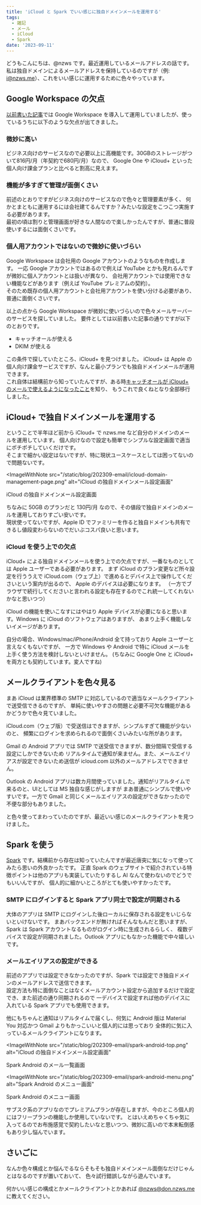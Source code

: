```yaml
---
title: 'iCloud と Spark でいい感じに独自ドメインメールを運用する'
tags:
  - 雑記
  - メール
  - iCloud
  - Spark
date: '2023-09-11'
---
```


どうもこんにちは、@nzws です。最近運用しているメールアドレスの話です。  
私は独自ドメインによるメールアドレスを保持しているのですが（例: i@nzws.me）、これをいい感じに運用するために色々やっています。

## Google Workspace の欠点

[以前書いた記事](/blog/202105-hello-google-workspace)では Google Workspace を導入して運用していましたが、使っているうちに以下のような欠点が出てきました。

### 微妙に高い

ビジネス向けのサービスなので必要以上に高機能です。30GBのストレージがついて816円/月（年契約で680円/月）なので、
Google One や iCloud+ といった個人向け課金プランと比べると割高に見えます。

### 機能が多すぎて管理が面倒くさい

前述のとおりですがビジネス向けのサービスなので色々と管理要素が多く、
何かとまともに運用するには会社建てるんですか？みたいな設定をこつこつ実施する必要があります。  
最初の頃は割りと管理画面が好きな人間なので楽しかったんですが、普通に普段使いするには面倒くさいです。

### 個人用アカウントではないので微妙に使いづらい

Google Workspace は会社用の Google アカウントのようなものを作成します。
一応 Google アカウントではあるので例えば YouTube とかも見れるんですが微妙に個人アカウントとは扱いが異なり、
会社用アカウントでは使用できない機能などがあります（例えば YouTube プレミアムの契約）。  
そのため既存の個人用アカウントと会社用アカウントを使い分ける必要があり、普通に面倒くさいです。

以上の点から Google Workspace が微妙に使いづらいので色々メールサーバーのサービスを探していました。
要件としては以前書いた記事の通りですが以下のとおりです。

- キャッチオールが使える
- DKIM が使える

この条件で探していたところ、iCloud+ を見つけました。
iCloud+ は Apple の個人向け課金サービスですが、なんと最小プランでも独自ドメインメールが運用できます。  
これ自体は結構前から知っていたんですが、ある時[キャッチオールが iCloud+ のメールで使えるようになったこと](https://www.reddit.com/r/apple/comments/xdtq1v/psa_catchall_address_now_available_with_icloud/)を知り、
もうこれで良くねとなり全部移行しました。

## iCloud+ で独自ドメインメールを運用する

ということで半年ほど前から iCloud+ で nzws.me など自分のドメインのメールを運用しています。
個人向けなので設定も簡単でシンプルな設定画面で適当にポチポチしていくだけです。  
そこまで細かい設定はないですが、特に現状ユースケースとしては困ってないので問題ないです。

<ImageWithNote
  src="/static/blog/202309-email/icloud-domain-management-page.png"
  alt="iCloud の独自ドメインメール設定画面"
>
  iCloud の独自ドメインメール設定画面
</ImageWithNote>

ちなみに 50GB のプランだと 130円/月 なので、その値段で独自ドメインのメールを運用しておりすごい安いです。  
現状使ってないですが、Apple ID でファミリーを作ると独自ドメインも共有できるし値段変わらないのでだいぶコスパ良いと思います。

### iCloud を使う上での欠点

iCloud+ による独自ドメインメールを使う上での欠点ですが、一番なものとしては Apple ユーザーである必要があります。
まず iCloud のプラン変更など所々設定を行ううえで iCloud.com（ウェブ上）で進めるとデバイス上で操作してくださいという案内が出るので、
Apple のデバイスは必要になります。
（一方でブラウザで続行してくださいと言われる設定も存在するのでこれ統一してくれないかなと思いつつ）

iCloud の機能を使いこなすにはやはり Apple デバイスが必要になると思います。Windows に iCloud のソフトウェアはありますが、
あまり上手く機能しないイメージがあります。

自分の場合、Windows/mac/iPhone/Android 全て持っており Apple ユーザーと言えなくもないですが、
一方で Windows や Android で特に iCloud メールを上手く使う方法を検討しないといけません。
(ちなみに Google One と iCloud+ を両方とも契約しています。変人ですね)

## メールクライアントを色々見る

まあ iCloud は業界標準の SMTP に対応しているので適当なメールクライアントで送受信できるのですが、
単純に使いやすさの問題と必要不可欠な機能があるかどうかで色々見ていました。

iCloud.com（ウェブ版）で受送信はできますが、シンプルすぎて機能が少ないのと、
頻繁にログインを求められるので面倒くさいみたいな所があります。

Gmail の Android アプリでは SMTP で送受信できますが、数分間隔で受信する設定にしかできないため
リアルタイムで通知が来ません。また、メールエイリアスが設定できないため送信が icloud.com 以外のメールアドレスでできません。

Outlook の Android アプリは数カ月間使っていました。通知がリアルタイムで来るのと、UIとしては MS 独自な感じがしますが
まあ普通にシンプルで使いやすいです。一方で Gmail と同じくメールエイリアスの設定ができなかったので不便な部分もありました。

と色々使ってまわっていたのですが、最近いい感じのメールクライアントを見つけました。

## Spark を使う

[Spark](https://sparkmailapp.com/ja) です。結構前から存在は知っていたんですが最近唐突に気になって使ってみたら思いの外良かったです。
正直 Spark のウェブサイトで紹介されている特徴ポイントは他のアプリも実装していたりするし AI なんて使わないのでどうでもいいんですが、
個人的に細かいところがとても使いやすかったです。

### SMTP にログインすると Spark アプリ同士で設定が同期される

大体のアプリは SMTP にログインした後ローカルに保存される設定をいじらないといけないです。
まあバックエンドが無ければそんなもんだと思いますが、Spark は Spark アカウントなるものがログイン時に生成されるらしく、
複数デバイスで設定が同期されました。Outlook アプリにもなかった機能で中々嬉しいです。

### メールエイリアスの設定ができる

前述のアプリでは設定できなかったのですが、Spark では設定でき独自ドメインのメールアドレスで送信できます。  
設定方法も特に面倒なことはなくメールアカウント設定から追加するだけで設定でき、また前述の通り同期されるので
一デバイスで設定すれば他のデバイスに入れている Spark アプリでも使用できます。

他にもちゃんと通知はリアルタイムで届くし、何気に Android 版は Material You 対応かつ Gmail よりもかっこいいと個人的には思っており
全体的に気に入っているメールクライアントになります。

<ImageWithNote
  src="/static/blog/202309-email/spark-android-top.png"
  alt="iCloud の独自ドメインメール設定画面"
>
  Spark Android のメール一覧画面
</ImageWithNote>

<ImageWithNote
  src="/static/blog/202309-email/spark-android-menu.png"
  alt="Spark Android のメニュー画面"
>
  Spark Android のメニュー画面
</ImageWithNote>

サブスク系のアプリなのでプレミアムプランが存在しますが、今のところ個人的にはフリープランの機能しか使用していないです。
とはいえめちゃくちゃ気に入ってるのでお布施感覚で契約したいなと思いつつ、微妙に高いので本末転倒感もあり少し悩んでいます。

## さいごに

なんか色々構成とか悩んでるならそもそも独自ドメインメール面倒なだけじゃんとはなるのですが置いておいて、
色々試行錯誤しながら遊んでいます。

何かいい感じの構成とかメールクライアントとかあれば [@nzws@don.nzws.me](https://don.nzws.me/@nzws) に教えてください。
